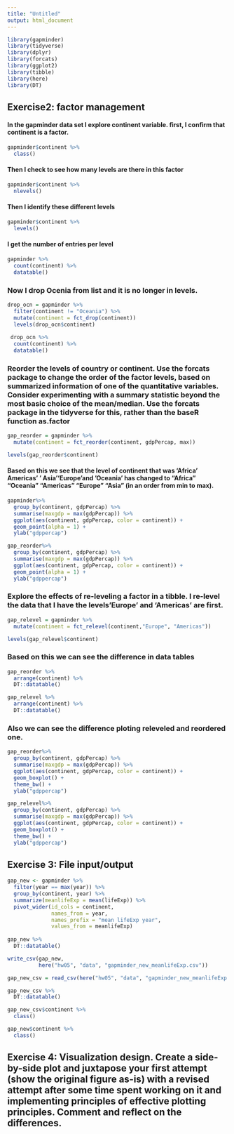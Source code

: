 ```yaml
---
title: "Untitled"
output: html_document
---
```


```r
library(gapminder)
library(tidyverse)
library(dplyr)
library(forcats)
library(ggplot2)
library(tibble)
library(here)
library(DT)

```


## Exercise2: factor management

#### In the gapminder data set I explore continent variable. first, I confirm that continent is a factor.
```r
gapminder$continent %>%
  class()
```

#### Then I check to see how many levels are there in this factor
```r
gapminder$continent %>%
  nlevels()
```

#### Then I identify these different levels
```r
gapminder$continent %>%
  levels()
```

#### I get the number of entries per level
```r
gapminder %>%
  count(continent) %>%
  datatable()
```

### Now I drop Ocenia from list and it is no longer in levels. 
```r
drop_ocn = gapminder %>%
  filter(continent != "Oceania") %>%
  mutate(continent = fct_drop(continent))
  levels(drop_ocn$continent)
  
 drop_ocn %>%
  count(continent) %>%
  datatable()
```

### Reorder the levels of country or continent. Use the forcats package to change the order of the factor levels, based on summarized information of one of the quantitative variables. Consider experimenting with a summary statistic beyond the most basic choice of the mean/median. Use the forcats package in the tidyverse for this, rather than the baseR function as.factor

```r
gap_reorder = gapminder %>%
  mutate(continent = fct_reorder(continent, gdpPercap, max))

levels(gap_reorder$continent)
```

#### Based on this we see that the level of continent that was 'Africa' Americas' ' Asia''Europe'and 'Oceania' has changed to "Africa"   "Oceania"  "Americas" "Europe"   "Asia" (in an order from min to max). 
```r
gapminder%>%
  group_by(continent, gdpPercap) %>%
  summarise(maxgdp = max(gdpPercap)) %>%
  ggplot(aes(continent, gdpPercap, color = continent)) +
  geom_point(alpha = 1) +
  ylab("gdppercap")

gap_reorder%>% 
  group_by(continent, gdpPercap) %>%
  summarise(maxgdp = max(gdpPercap)) %>%
  ggplot(aes(continent, gdpPercap, color = continent)) +
  geom_point(alpha = 1) +
  ylab("gdppercap")
```


### Explore the effects of re-leveling a factor in a tibble. I re-level the data that I have the levels'Europe' and 'Americas' are first. 
```r
gap_relevel = gapminder %>%
  mutate(continent = fct_relevel(continent,"Europe", "Americas"))

levels(gap_relevel$continent)
```


### Based on this we can see the difference in data tables 
```r
gap_reorder %>%
  arrange(continent) %>%
  DT::datatable()

gap_relevel %>%
  arrange(continent) %>%
  DT::datatable()


```

### Also we can see the difference ploting releveled and reordered one. 
```r
gap_reorder%>% 
  group_by(continent, gdpPercap) %>%
  summarise(maxgdp = max(gdpPercap)) %>%
  ggplot(aes(continent, gdpPercap, color = continent)) +
  geom_boxplot() +
  theme_bw() +
  ylab("gdppercap")

gap_relevel%>% 
  group_by(continent, gdpPercap) %>%
  summarise(maxgdp = max(gdpPercap)) %>%
  ggplot(aes(continent, gdpPercap, color = continent)) +
  geom_boxplot() +
  theme_bw() +
  ylab("gdppercap")

```

## Exercise 3: File input/output

```r
gap_new <- gapminder %>%
  filter(year == max(year)) %>%
  group_by(continent, year) %>%
  summarize(meanlifeExp = mean(lifeExp)) %>%
  pivot_wider(id_cols = continent,
              names_from = year,
              names_prefix = "mean lifeExp year",
              values_from = meanlifeExp)
  
gap_new %>%
  DT::datatable()
```



```r
write_csv(gap_new,
          here("hw05", "data", "gapminder_new_meanlifeExp.csv"))
```

```r
gap_new_csv = read_csv(here("hw05", "data", "gapminder_new_meanlifeExp.csv"))

gap_new_csv %>%
  DT::datatable()
```

```r
gap_new_csv$continent %>%
  class()

gap_new$continent %>%
  class()


```



## Exercise 4: Visualization design. Create a side-by-side plot and juxtapose your first attempt (show the original figure as-is) with a revised attempt after some time spent working on it and implementing principles of effective plotting principles. Comment and reflect on the differences.


